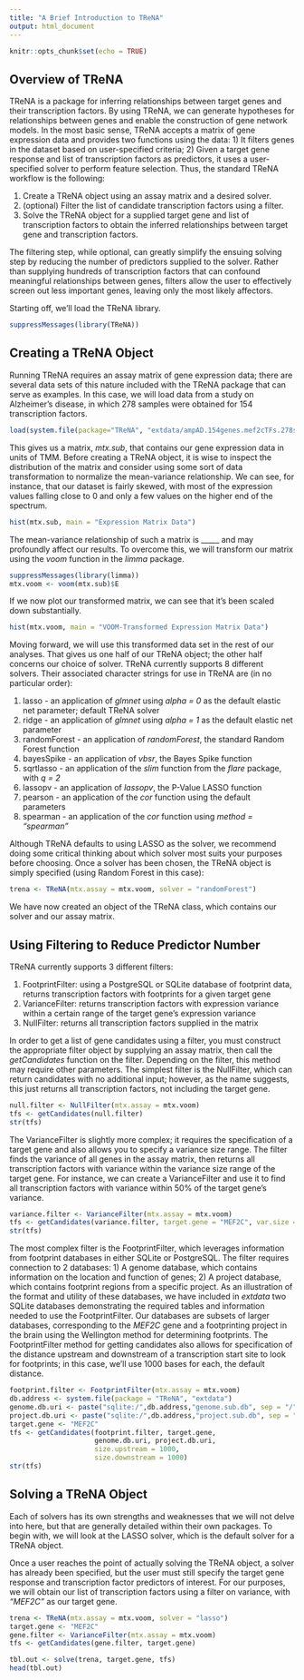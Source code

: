 ```yaml
---
title: "A Brief Introduction to TReNA"
output: html_document
---
```


```r
knitr::opts_chunk$set(echo = TRUE)
```

## Overview of TReNA

TReNA is a package for inferring relationships between target genes and their transcription factors. By using TReNA, we can generate hypotheses for relationships between genes and enable the construction of gene network models. In the most basic sense, TReNA accepts a matrix of gene expression data and provides two functions using the data: 1) It filters genes in the dataset based on user-specified criteria; 2) Given a target gene response and list of transcription factors as predictors, it uses a user-specified solver to perform feature selection. Thus, the standard TReNA workflow is the following:

1. Create a TReNA object using an assay matrix and a desired solver.
2. (optional) Filter the list of candidate transcription factors using a filter. 
3. Solve the TReNA object for a supplied target gene and list of transcription factors to obtain the inferred relationships between target gene and transcription factors. 

The filtering step, while optional, can greatly simplify the ensuing solving step by reducing the number of predictors supplied to the solver. Rather than supplying hundreds of transcription factors that can confound meaningful relationships between genes, filters allow the user to effectively screen out less important genes, leaving only the most likely affectors. 

Starting off, we'll load the TReNA library.

```r
suppressMessages(library(TReNA))
```

## Creating a TReNA Object

Running TReNA requires an assay matrix of gene expression data; there are several data sets of this nature included with the TReNA package that can serve as examples. In this case, we will load data from a study on Alzheimer's disease, in which 278 samples were obtained for 154 transcription factors.

```r
load(system.file(package="TReNA", "extdata/ampAD.154genes.mef2cTFs.278samples.RData"))
```

This gives us a matrix, *mtx.sub*, that contains our gene expression data in units of TMM. Before creating a TReNA object, it is wise to inspect the distribution of the matrix and consider using some sort of data transformation to normalize the mean-variance relationship. We can see, for instance, that our dataset is fairly skewed, with most of the expression values falling close to 0 and only a few values on the higher end of the spectrum.

```r
hist(mtx.sub, main = "Expression Matrix Data")
```

The mean-variance relationship of such a matrix is _____ and may profoundly affect our results. To overcome this, we will transform our matrix using the *voom* function in the *limma* package.

```r
suppressMessages(library(limma))
mtx.voom <- voom(mtx.sub)$E
```

If we now plot our transformed matrix, we can see that it's been scaled down substantially.

```r
hist(mtx.voom, main = "VOOM-Transformed Expression Matrix Data")
```

Moving forward, we will use this transformed data set in the rest of our analyses. That gives us one half of our TReNA object; the other half concerns our choice of solver. TReNA currently supports 8 different solvers. Their associated character strings for use in TReNA are (in no particular order):

1. lasso - an application of *glmnet* using *alpha = 0* as the default elastic net parameter; default TReNA solver
2. ridge - an application of *glmnet* using *alpha = 1* as the default elastic net parameter
3. randomForest - an application of *randomForest*, the standard Random Forest function
4. bayesSpike - an application of *vbsr*, the Bayes Spike function
5. sqrtlasso - an application of the *slim* function from the *flare* package, with *q = 2*
6. lassopv - an application of *lassopv*, the P-Value LASSO function
7. pearson - an application of the *cor* function using the default parameters
8. spearman - an application of the *cor* function using *method = "spearman"*

Although TReNA defaults to using LASSO as the solver, we recommend doing some critical thinking about which solver most suits your purposes before choosing. Once a solver has been chosen, the TReNA object is simply specified (using Random Forest in this case):

```r
trena <- TReNA(mtx.assay = mtx.voom, solver = "randomForest")
```

We have now created an object of the TReNA class, which contains our solver and our assay matrix. 

## Using Filtering to Reduce Predictor Number

TReNA currently supports 3 different filters:

1. FootprintFilter: using a PostgreSQL or SQLite database of footprint data, returns transcription factors with footprints for a given target gene
2. VarianceFilter: returns transcription factors with expression variance within a certain range of the target gene's expression variance
3. NullFilter: returns all transcription factors supplied in the matrix

In order to get a list of gene candidates using a filter, you must construct the appropriate filter object by supplying an assay matrix, then call the *getCandidates* function on the filter. Depending on the filter, this method may require other parameters. The simplest filter is the NullFilter, which can return candidates with no additional input; however, as the name suggests, this just returns all transcription factors, not including the target gene.

```r

null.filter <- NullFilter(mtx.assay = mtx.voom)
tfs <- getCandidates(null.filter)
str(tfs)

````

The VarianceFilter is slightly more complex; it requires the specification of a target gene and also allows you to specify a variance size range. The filter finds the variance of all genes in the assay matrix, then returns all transcription factors with variance within the variance size range of the target gene. For instance, we can create a VarianceFilter and use it to find all transcription factors with variance within 50% of the target gene's variance.

```r

variance.filter <- VarianceFilter(mtx.assay = mtx.voom)
tfs <- getCandidates(variance.filter, target.gene = "MEF2C", var.size = 0.5)
str(tfs)

```

The most complex filter is the FootprintFilter, which leverages information from footprint databases in either SQLite or PostgreSQL. The filter requires connection to 2 databases: 1) A genome database, which contains information on the location and function of genes; 2) A project database, which contains footprint regions from a specific project. As an illustration of the format and utility of these databases, we have included in *extdata* two SQLite databases demonstrating the required tables and information needed to use the FootprintFilter. Our databases are subsets of larger databases, corresponding to the *MEF2C* gene and a footprinting project in the brain using the Wellington method for determining footprints. The FootprintFilter method for getting candidates also allows for specification of the distance upstream and downstream of a transcription start site to look for footprints; in this case, we'll use 1000 bases for each, the default distance.

```r
footprint.filter <- FootprintFilter(mtx.assay = mtx.voom)
db.address <- system.file(package = "TReNA", "extdata")
genome.db.uri <- paste("sqlite:/",db.address,"genome.sub.db", sep = "/")
project.db.uri <- paste("sqlite:/",db.address,"project.sub.db", sep = "/")
target.gene <- "MEF2C"
tfs <- getCandidates(footprint.filter, target.gene,
                     genome.db.uri, project.db.uri,
                     size.upstream = 1000,
                     size.downstream = 1000)
str(tfs)
```


## Solving a TReNA Object

Each of solvers has its own strengths and weaknesses that we will not delve into here, but that are generally detailed within their own packages. To begin with, we will look at the LASSO solver, which is the default solver for a TReNA object. 

Once a user reaches the point of actually solving the TReNA object, a solver has already been specified, but the user must still specify the target gene response and transcription factor predictors of interest. For our purposes, we will obtain our list of transcription factors using a filter on variance, with *"MEF2C"* as our target gene. 

```r

trena <- TReNA(mtx.assay = mtx.voom, solver = "lasso")
target.gene <- "MEF2C"
gene.filter <- VarianceFilter(mtx.assay = mtx.voom)
tfs <- getCandidates(gene.filter, target.gene)

tbl.out <- solve(trena, target.gene, tfs)
head(tbl.out)

```